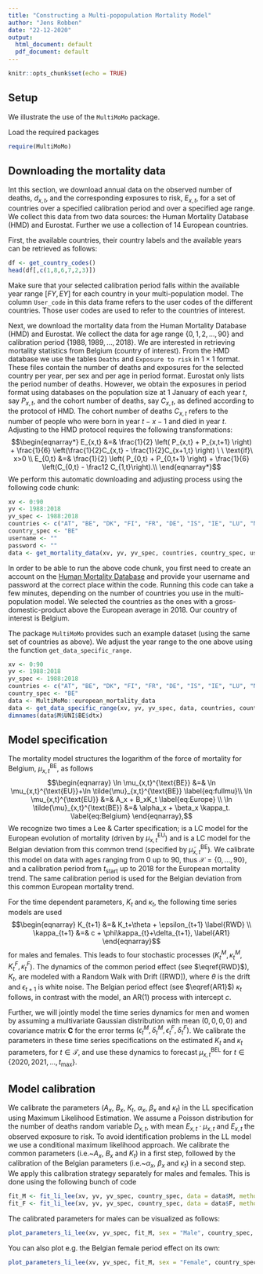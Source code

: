 ```yaml
---
title: "Constructing a Multi-popopulation Mortality Model"
author: "Jens Robben"
date: "22-12-2020"
output:
  html_document: default
  pdf_document: default
---
```


```r
knitr::opts_chunk$set(echo = TRUE)
```

## Setup

We illustrate the use of the `MultiMoMo` package.

Load the required packages
```r
require(MultiMoMo)
```


## Downloading the mortality data
Int this section, we download annual data on the observed number of deaths, $d_{x,t}$, and the corresponding exposures to risk, $E_{x,t}$, for a set of countries over a specified calibration period and over a specified age range. We collect this data from two data sources: the Human Mortality Database (HMD) and Eurostat. Further we use a collection of 14 European countries.

First, the available countries, their country labels and the available years can be retrieved as follows: 
```r
df <- get_country_codes()
head(df[,c(1,8,6,7,2,3)])
```

Make sure that your selected calibration period falls within the available year range $[FY,EY]$ for each country in your multi-population model. The column `User_code` in this data frame refers to the user codes of the different countries. Those user codes are used to refer to the countries of interest. 

Next, we download the mortality data from the Human Mortality Database (HMD) and Eurostat. We collect the data for age range $\{0,1,2,...,90\}$ and calibration period $\{1988, 1989, ..., 2018\}$. We are interested in retrieving mortality statistics from Belgium (country of interest). From the HMD database we use the tables `Deaths` and `Exposure to risk` in $1\times1$ format. These files contain the number of deaths and exposures for the selected country per year, per sex and per age in period format. Eurostat only lists the period number of deaths. However, we obtain the exposures in period format using databases on the population size at $1$ January of each year $t$, say $P_{x,t}$, and the cohort number of deaths, say $C_{x,t}$, as defined according to the protocol of HMD. The cohort number of deaths $C_{x,t}$ refers to the number of people who were born in year $t-x-1$ and died in year $t$. Adjusting to the HMD protocol requires the following transformations:
$$\begin{eqnarray*}
E_{x,t} &=& \frac{1}{2} \left( P_{x,t} + P_{x,t+1} \right) + \frac{1}{6} \left(\frac{1}{2}C_{x,t} - \frac{1}{2}C_{x+1,t} \right) \ \ \text{if}\ x>0 \\
E_{0,t} &=& \frac{1}{2} \left( P_{0,t} + P_{0,t+1} \right) + \frac{1}{6} \left(C_{0,t} - \frac12 C_{1,t}\right).\\
\end{eqnarray*}$$
We perform this automatic downloading and adjusting process using the following code chunk:
```r
xv <- 0:90
yv <- 1988:2018
yv_spec <- 1988:2018
countries <- c("AT", "BE", "DK", "FI", "FR", "DE", "IS", "IE", "LU", "NL", "NO", "SE", "CH", "UK")
country_spec <- "BE"
username <- ""
password <- ""
data <- get_mortality_data(xv, yv, yv_spec, countries, country_spec, username, password)
```
In order to be able to run the above code chunk, you first need to create an account on the [Human Mortality Database](https://www.mortality.org) and provide your username and password at the correct place within the code. Running this code can take a few minutes, depending on the number of countries you use in the multi-population model. We selected the countries as the ones with a gross-domestic-product above the European average in 2018. Our country of interest is Belgium.

The package `MultiMoMo` provides such an example dataset (using the same set of countries as above). We adjust the year range to the one above using the function `get_data_specific_range`.
```r
xv <- 0:90
yv <- 1988:2018
yv_spec <- 1988:2018
countries <- c("AT", "BE", "DK", "FI", "FR", "DE", "IS", "IE", "LU", "NL", "NO", "SE", "CH", "UK")
country_spec <- "BE"
data <- MultiMoMo::european_mortality_data
data <- get_data_specific_range(xv, yv, yv_spec, data, countries, country_spec)
dimnames(data$M$UNI$BE$dtx)
```

## Model specification
The mortality model structures the logarithm of the force of mortality for Belgium, $\mu_{x,t}^{\text{BE}}$, as follows
$$\begin{eqnarray}
\ln \mu_{x,t}^{\text{BE}} &=& \ln \mu_{x,t}^{\text{EU}}+\ln \tilde{\mu}_{x,t}^{\text{BE}} \label{eq:fullmu}\\
\ln \mu_{x,t}^{\text{EU}} &=& A_x + B_xK_t \label{eq:Europe} \\
\ln \tilde{\mu}_{x,t}^{\text{BE}} &=& \alpha_x + \beta_x \kappa_t. \label{eq:Belgium}
\end{eqnarray},$$
We recognize two times a Lee \& Carter specification; \ref{eq:Europe} is a LC model for the European evolution of mortality (driven by $\mu_{x,t}^{\text{EU}}$) and \ref{eq:Belgium} is a LC model for the Belgian deviation from this common trend (specified by $\tilde{\mu}_{x,t}^{\text{BE}}$). We calibrate this model on data with ages ranging from 0 up to 90, thus $\mathcal{X}=\{0,\ldots,90\}$, and a calibration period from $t_{\text{start}}$ up to 2018 for the European mortality trend. The same calibration period is used for the Belgian deviation from this common European mortality trend.

For the time dependent parameters, $K_t$ and $\kappa_t$, the following time series models are used
$$\begin{eqnarray}
K_{t+1} &=& K_t+\theta + \epsilon_{t+1} \label{RWD} \\
\kappa_{t+1} &=& c + \phi\kappa_{t}+\delta_{t+1}, \label{AR1}
\end{eqnarray}$$
for males and females. This leads to four stochastic processes ($K_t^{M}, \kappa_t^M, K_t^F, \kappa_t^F$). The dynamics of the common period effect (see $\eqref{RWD}$), $K_t$, are modeled with a Random Walk with Drift ([RWD]), where $\theta$ is the drift and $\epsilon_{t+1}$ is white noise. The Belgian period effect (see $\eqref{AR1}$) $\kappa_t$ follows, in contrast with the \cite{IABE2015} model, an AR(1) process with intercept $c$.

Further, we will jointly model the time series dynamics for men and women by assuming a multivariate Gaussian distribution with mean $(0,0,0,0)$ and covariance matrix $\boldsymbol{C}$ for the error terms $\left(\epsilon_t^{M},\delta_t^{M},\epsilon_t^{F},\delta_t^{F}\right)$. We calibrate the parameters in these time series specifications on the estimated $K_t$ and $\kappa_t$ parameters, for $t\in \mathcal{T}$, and use these dynamics to forecast $\mu_{x,t}^{\text{BEL}}$ for $t \in \{2020, 2021,\ldots,t_{\max}\}$.

## Model calibration
We calibrate the parameters ($A_x$, $B_x$, $K_t$, $\alpha_x$, $\beta_x$ and $\kappa_t$) in the LL specification using Maximum Likelihood Estimation. We assume a Poisson distribution for the number of deaths random variable $D_{x,t}$, with mean $E_{x,t} \cdot \mu_{x,t}$ and $E_{x,t}$ the observed exposure to risk. To avoid identification problems in the LL model we use a conditional maximum likelihood approach. We calibrate the common parameters (i.e.~$A_x$, $B_x$ and $K_t$) in a first step, followed by the calibration of the Belgian parameters (i.e.~$\alpha_x$, $\beta_x$ and $\kappa_t$) in a second step. We apply this calibration strategy separately for males and females. This is done using the following bunch of code
```r
fit_M <- fit_li_lee(xv, yv, yv_spec, country_spec, data = data$M, method = "NR", Ax = TRUE, exclude_coh = FALSE)
fit_F <- fit_li_lee(xv, yv, yv_spec, country_spec, data = data$F, method = "NR", Ax = TRUE, exclude_coh = FALSE)
```

The calibrated parameters for males can be visualized as follows:
```r
plot_parameters_li_lee(xv, yv_spec, fit_M, sex = "Male", country_spec, method = "NR", type = "ALL")

```

You can also plot e.g. the Belgian female period effect on its own:
```r
plot_parameters_li_lee(xv, yv_spec, fit_M, sex = "Female", country_spec, method = "NR", type = "k.t")

```


